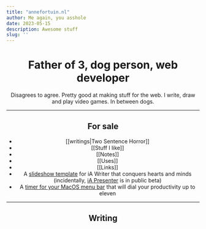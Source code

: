 ```yaml
---
title: "annefortuin.nl"
author: Me again, you asshole
date: 2023-05-15
description: Awesome stuff
slug: ''
---
```


<Header />

# Father of 3, dog person, web developer

<LatestBlog />

Disagrees to agree. Pretty good at making stuff for the web. I write, draw and play video games. In between dogs.

---

## For sale

- [[writings|Two Sentence Horror]]
- [[Stuff I like]]
- [[Notes]]
- [[Uses]]
- [[Links]]
- A [slideshow template](https://github.com/phortuin/writer-slideshow-template) for iA Writer that conquers hearts and minds (incidentally, [iA Presenter](https://ia.net/presenter) is in public beta)
- A <a href="https://github.com/phortuin/menubar-timer/releases/download/v0.1.0/MenubarTimer.app.zip" download>timer for your MacOS menu bar</a> that will dial your productivity up to eleven

---

## Writing

<Posts />
